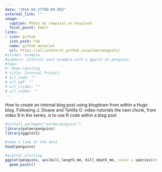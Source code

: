 ```yaml
---
date: "2016-04-27T00:00:00Z"
external_link: ""
image:
  caption: Photo by rawpixel on Unsplash
  focal_point: Smart
links:
- icon: github
  icon_pack: fab
  name: github material
  url: https://allisonhorst.github.io/palmerpenguins/
#slides: example
#summary: Internal post example with a ggplot on penguins.
#tags:
#- Deep Learning
# title: Internal Project
# url_code: ""
# url_pdf: ""
# url_slides: ""
# url_video: ""
---
```


How to create an internal blog post using blogdown from within a Hugo blog. Following J. Sloane and Tehilla O. video-tutorials the next chunk, from video 9 in the series, is to use R code within a blog post

```r
#install.packages("palmerpenguins")
library(palmerpenguins)
library(ggplot2)

#take a look at the data
head(penguins)

#scatter plotting 
ggplot(penguins, aes(bill_length_mm, bill_depth_mm, color = species))+
  geom_point()


```
